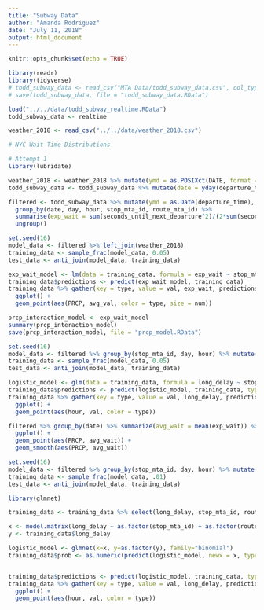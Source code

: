 ```yaml
---
title: "Subway Data"
author: "Amanda Rodriguez"
date: "July 11, 2018"
output: html_document
---
```


```r
knitr::opts_chunk$set(echo = TRUE)
```
```r
library(readr)
library(tidyverse)
# todd_subway_data <- read_csv("MTA Data/todd_subway_data.csv", col_types = cols(route_mta_id = col_factor(levels = NULL)))
# save(todd_subway_data, file = "todd_subway_data.RData")

load("../../data/todd_subway_realtime.RData")
todd_subway_data <- realtime

weather_2018 <- read_csv("../../data/weather_2018.csv")

```

```r
# NYC Wait Time Distributions

# Attempt 1
library(lubridate)

weather_2018 <- weather_2018 %>% mutate(ymd = as.POSIXct(DATE, format = "%Y-%m-%d"), date = yday(ymd))
todd_subway_data <- todd_subway_data %>% mutate(date = yday(departure_time))

filtered <- todd_subway_data %>% mutate(ymd = as.Date(departure_time), hour = hour(departure_time), day = wday(departure_time)) %>% 
  group_by(date, day, hour, stop_mta_id, route_mta_id) %>% 
  summarise(exp_wait = sum(seconds_until_next_departure^2)/(2*sum(seconds_until_next_departure)), total_sec = sum(seconds_until_next_departure)) %>%
  ungroup()
```

```r
set.seed(16)
model_data <- filtered %>% left_join(weather_2018)
training_data <- sample_frac(model_data, 0.05)
test_data <- anti_join(model_data, training_data)

exp_wait_model <- lm(data = training_data, formula = exp_wait ~ stop_mta_id*PRCP + route_mta_id)
training_data$predictions <- predict(exp_wait_model, training_data)
training_data %>% gather(key = type, value = val, exp_wait, predictions) %>% select(type, val, PRCP) %>% filter(PRCP > 0.1) %>% group_by(type, PRCP) %>% summarize(avg_val = mean(val), num = n()) %>%
  ggplot() +
  geom_point(aes(PRCP, avg_val, color = type, size = num))

prcp_interaction_model <- exp_wait_model
summary(prcp_interaction_model)
save(prcp_interaction_model, file = "prcp_model.RData")

```

```r
set.seed(16)
model_data <- filtered %>% group_by(stop_mta_id, day, hour) %>% mutate(long_delay = ifelse(exp_wait > median(exp_wait), 1, 0)) %>% left_join(weather_2018) 
training_data <- sample_frac(model_data, 0.05)
test_data <- anti_join(model_data, training_data)

logistic_model <- glm(data = training_data, formula = long_delay ~ stop_mta_id + route_mta_id + day + hour + PRCP, family="binomial")
training_data$predictions <- predict(logistic_model, training_data, type="response")
training_data %>% gather(key = type, value = val, long_delay, predictions) %>%
  ggplot() +
  geom_point(aes(hour, val, color = type))

```

```r

filtered %>% group_by(date) %>% summarize(avg_wait = mean(exp_wait)) %>% left_join(weather_2018) %>%
  ggplot() +
  geom_point(aes(PRCP, avg_wait)) + 
  geom_smooth(aes(PRCP, avg_wait))

```

```r

set.seed(16)
model_data <- filtered %>% group_by(stop_mta_id, day, hour) %>% mutate(long_delay = ifelse(exp_wait > median(exp_wait), 1, 0)) %>% left_join(weather_2018) %>% ungroup()
training_data <- sample_frac(model_data, .01)
test_data <- anti_join(model_data, training_data)

library(glmnet)

training_data <- training_data %>% select(long_delay, stop_mta_id, route_mta_id, day, hour, PRCP) %>% na.omit()

x <- model.matrix(long_delay ~ as.factor(stop_mta_id) + as.factor(route_mta_id) + as.factor(day) + as.factor(hour) + PRCP, data = training_data)[, -1]
y <- training_data$long_delay

logistic_model <- glmnet(x=x, y=as.factor(y), family="binomial")
training_data$prob <- as.numeric(predict(logistic_model, newx = x, type="response")[1])


training_data$predictions <- predict(logistic_model, training_data, type="response")
training_data %>% gather(key = type, value = val, long_delay, predictions) %>%
  ggplot() +
  geom_point(aes(hour, val, color = type))

```